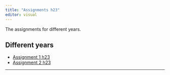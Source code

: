 ```yaml
---
title: "Assignments h23"
editor: visual
---
```


The assignments for different years.

## Different years

-   [Assignment 1 h23](ass1/ass1-h23.qmd)
-   [Assignment 2 h23](ass2/ass2-h23.qmd)

---
